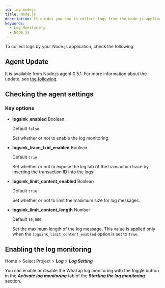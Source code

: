 ```yaml
---
id: log-nodejs
title: Node.js
description: It guides you how to collect logs from the Node.js application.
keywords:
  - Log Monitoring
  - Node.js
---
```


To collect logs by your Node.js application, check the following.

## Agent Update

It is available from Node.js agent 0.5.1. For more information about the update, see [the following](../nodejs/agent-manage).

## Checking the agent settings


<Logagentcheck />

### Key options

- **logsink_enabled** <span class='type'>Boolean</span> 

  Default `false`

  Set whether or not to enable the log monitoring. 

- **logsink_trace_txid_enabled** <span class='type'>Boolean</span> 

  Default `true` 

  Set whether or not to expose the log tab of the transaction trace by inserting the transaction ID into the logs.

- **logsink_limit_content_enabled** <span class='type'>Boolean</span> 

  Default `true` 

  Set whether or not to limit the maximum size for log messages.

- **logsink_limit_content_length** <span class='type'>Number</span> 

  Default `10,000` 

  Set the maximum length of the log message. This value is applied only when the `logsink_limit_content_enabled` option is set to `true`.

## Enabling the log monitoring

Home > Select Project > ***Log*** > ***Log Setting***

You can enable or disable the WhaTap log monitoring with the toggle button in the ***Activate log monitoring*** tab of the ***Starting the log monitoring*** section. 


<Logjavastart />


<Logactivenote />
